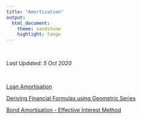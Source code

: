 ```yaml
---
title: "Amortisation"
output:
  html_document:
    theme: sandstone
    highlight: tango  
---
```


<br>

*Last Updated: 5 Oct 2020*

<br>

[Loan Amortisation](LoanAmortisation.html)  

[Deriving Financial Formulas using Geometric Series](GeometricSum.html)  

[Bond Amortisation - Effective Interest Method](BondAmortisation.html)  
